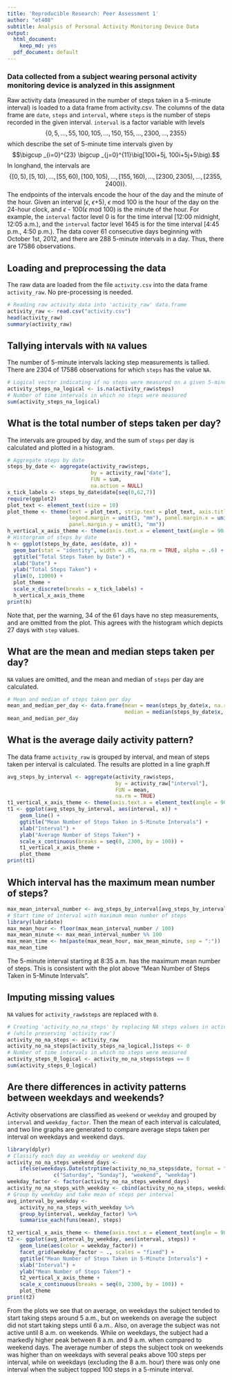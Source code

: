 ```yaml
---
title: 'Reproducible Research: Peer Assessment 1'
author: "et408"
subtitle: Analysis of Personal Activity Monitoring Device Data
output:
  html_document:
    keep_md: yes
  pdf_document: default
---
```


### Data collected from a subject wearing personal activity monitoring device is analyzed in this assignment

Raw activity data (measured in the number of steps taken in a 5-minute interval) is loaded to a data frame from activity.csv. The columns of the data frame are `date`, `steps` and `interval`, where `steps` is the number of steps recorded in the given interval. `interval` is a factor variable with levels $$\{0, 5, ..., 55, 100, 105, ..., 150, 155, ..., 2300, ..., 2355\}$$ which describe the set of 5-minute time intervals given by $$\bigcup _{i=0}^{23} \bigcup _{j=0}^{11}\big[100i+5j, 100i+5j+5\big).$$ In longhand, the intervals are $$\{[0,5), [5,10), ..., [55,60), [100, 105), ..., [155,160), ..., [2300, 2305), ..., [2355, 2400)\}.$$ The endpoints of the intervals encode the hour of the day and the minute of the hour. Given an interval [$\epsilon$, $\epsilon$+5), $\epsilon$ mod 100 is the hour of the day on the 24-hour clock, and $\epsilon$ - 100($\epsilon$ mod 100) is the minute of the hour. For example, the `interval` factor level 0 is for the time interval [12:00 midnight, 12:05 a.m.), and the `interval` factor level 1645 is for the time interval [4:45 p.m., 4:50 p.m.). The data cover 61 consecutive days beginning with October 1st, 2012, and there are 288 5-minute intervals in a day. Thus, there are 17586 observations.
 
## Loading and preprocessing the data
The raw data are loaded from the file `activity.csv` into the data frame `activity_raw`. No pre-processing is needed.
```r
# Reading raw activity data into 'activity_raw' data.frame
activity_raw <- read.csv("activity.csv")
head(activity_raw)
summary(activity_raw)
```


## Tallying intervals with `NA` values
The number of 5-minute intervals lacking step measurements is tallied. There are 2304 of 17586 observations for which `steps` has the value `NA`.
```r
# Logical vector indicating if no steps were measured on a given 5-minute interval
activity_steps_na_logical <- is.na(activity_raw$steps)
# Number of time intervals in which no steps were measured
sum(activity_steps_na_logical)
```

## What is the total number of steps taken per day?
The intervals are grouped by day, and the sum of `steps` per day is calculated and plotted in a histogram.
```r
# Aggregate steps by date
steps_by_date <- aggregate(activity_raw$steps, 
                           by = activity_raw["date"], 
                           FUN = sum, 
                           na.action = NULL)
x_tick_labels <- steps_by_date$date[seq(0,62,7)]
require(ggplot2)
plot_text <- element_text(size = 10)
plot_theme <- theme(text = plot_text, strip.text = plot_text, axis.title = plot_text, 
                    legend.margin = unit(3, "mm"), panel.margin.x = unit(10, "mm"),
                    panel.margin.y = unit(3, "mm"))
h_vertical_x_axis_theme <- theme(axis.text.x = element_text(angle = 90, hjust = 0, vjust = 0.5))
# Historgram of steps by date
h <- ggplot(steps_by_date, aes(date, x)) + 
  geom_bar(stat = "identity", width = .85, na.rm = TRUE, alpha = .6) + 
  ggtitle("Total Steps Taken by Date") +
  xlab("Date") +
  ylab("Total Steps Taken") +
  ylim(0, 11000) +
  plot_theme +
  scale_x_discrete(breaks = x_tick_labels) +
  h_vertical_x_axis_theme
print(h)
```

Note that, per the warning, 34 of the 61 days have no step measurements, and are omitted from the plot. This agrees with the histogram which depicts 27 days with `step` values.

## What are the mean and median steps taken per day?
`NA` values are omitted, and the mean and median of `steps` per day are calculated.
```r
# Mean and median of steps taken per day
mean_and_median_per_day <- data.frame(mean = mean(steps_by_date$x, na.rm = TRUE), 
                                      median = median(steps_by_date$x, na.rm = TRUE))
mean_and_median_per_day
```

## What is the average daily activity pattern?
The data frame `activity_raw` is grouped by interval, and mean of steps taken per interval is calculated. The results are plotted in a line graph.ff
```r
avg_steps_by_interval <- aggregate(activity_raw$steps, 
                                   by = activity_raw["interval"], 
                                   FUN = mean, 
                                   na.rm = TRUE)
t1_vertical_x_axis_theme <- theme(axis.text.x = element_text(angle = 90, hjust = 1, vjust = 0.5))
t1 <- ggplot(avg_steps_by_interval, aes(interval, x)) +
    geom_line() +
    ggtitle("Mean Number of Steps Taken in 5-Minute Intervals") +
    xlab("Interval") +
    ylab("Average Number of Steps Taken") +
    scale_x_continuous(breaks = seq(0, 2300, by = 100)) +
    t1_vertical_x_axis_theme +
    plot_theme
print(t1)
```

## Which interval has the maximum mean number of steps?
```r
max_mean_interval_number <- avg_steps_by_interval[avg_steps_by_interval$x == max(avg_steps_by_interval$x, na.rm = TRUE),]$interval
# Start time of interval with maximum mean number of steps
library(lubridate)
max_mean_hour <- floor(max_mean_interval_number / 100)
max_mean_minute <- max_mean_interval_number %% 100
max_mean_time <- hm(paste(max_mean_hour, max_mean_minute, sep = ":"))
max_mean_time
```

The 5-minute interval starting at 8:35 a.m. has the maximum mean number of steps. This is consistent with the plot above "Mean Number of Steps Taken in 5-Minute Intervals".

## Imputing missing values
`NA` values for `activity_raw$steps` are replaced with `0`.
```r
# Creating 'activity_no_na_steps' by replacing NA steps values in activity with 0 
# (while preserving 'activity_raw')
activity_no_na_steps <- activity_raw
activity_no_na_steps[activity_steps_na_logical,]$steps <- 0
# Number of time intervals in which no steps were measured
activity_steps_0_logical <- activity_no_na_steps$steps == 0
sum(activity_steps_0_logical)
```

## Are there differences in activity patterns between weekdays and weekends?
Activity observations are classified as `weekend` or `weekday` and grouped by `interval` and `weekday_factor`. Then the mean of each interval is calculated, and two line graphs are generated to compare average steps taken per interval on weekdays and weekend days.
```r
library(dplyr)
# Classify each day as weekday or weekend day
activity_no_na_steps_weekend_days <- 
    ifelse(weekdays.Date(strptime(activity_no_na_steps$date, format = "%Y-%m-%d")) %in%
               c("Saturday", "Sunday"), "weekend", "weekday")
weekday_factor <- factor(activity_no_na_steps_weekend_days)
activity_no_na_steps_with_weekday <- cbind(activity_no_na_steps, weekday_factor)
# Group by weekday and take mean of steps per interval
avg_interval_by_weekday <- 
    activity_no_na_steps_with_weekday %>% 
    group_by(interval, weekday_factor) %>% 
    summarise_each(funs(mean), steps)

t2_vertical_x_axis_theme <- theme(axis.text.x = element_text(angle = 90, hjust = 1, vjust = 0.5))
t2 <- ggplot(avg_interval_by_weekday, aes(interval, steps)) +
    geom_line(aes(color = weekday_factor)) +
    facet_grid(weekday_factor ~ ., scales = "fixed") +
    ggtitle("Mean Number of Steps Taken in 5-Minute Intervals") +
    xlab("Interval") +
    ylab("Mean Number of Steps Taken") +
    t2_vertical_x_axis_theme +
    scale_x_continuous(breaks = seq(0, 2300, by = 100)) +
    plot_theme
print(t2)
```

From the plots we see that on average, on weekdays the subject tended to start taking steps around 5 a.m., but on weekends on average the subject did not start taking steps until 6 a.m.. Also, on average the subject was not active until 8 a.m. on weekends. While on weekdays, the subject had a markedly higher peak between 8 a.m. and 9 a.m. when compared to weekend days. The average number of steps the subject took on weekends was higher than on weekdays with several peaks above 100 steps per interval, while on weekdays (excluding the 8 a.m. hour) there was only one interval when the subject topped 100 steps in a 5-minute interval. 